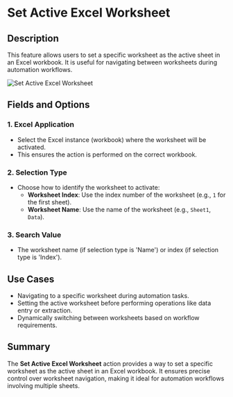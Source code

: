 # Set Active Excel Worksheet  

## Description
This feature allows users to set a specific worksheet as the active sheet in an Excel workbook. It is useful for navigating between worksheets during automation workflows.  

![Set Active Excel Worksheet](../../../assets/excel/set-active-excel-worksheet.png)  

## Fields and Options  

### 1. Excel Application 
- Select the Excel instance (workbook) where the worksheet will be activated.  
- This ensures the action is performed on the correct workbook.  

### 2. Selection Type 
- Choose how to identify the worksheet to activate:  
  - **Worksheet Index**: Use the index number of the worksheet (e.g., `1` for the first sheet).  
  - **Worksheet Name**: Use the name of the worksheet (e.g., `Sheet1`, `Data`).  

### 3. Search Value
- The worksheet name (if selection type is 'Name') or index (if selection type is 'Index').

## Use Cases

- Navigating to a specific worksheet during automation tasks.  
- Setting the active worksheet before performing operations like data entry or extraction.  
- Dynamically switching between worksheets based on workflow requirements.  

## Summary
   The **Set Active Excel Worksheet** action provides a way to set a specific worksheet as the active sheet in an Excel workbook. It ensures precise control over worksheet navigation, making it ideal for automation workflows involving multiple sheets.  